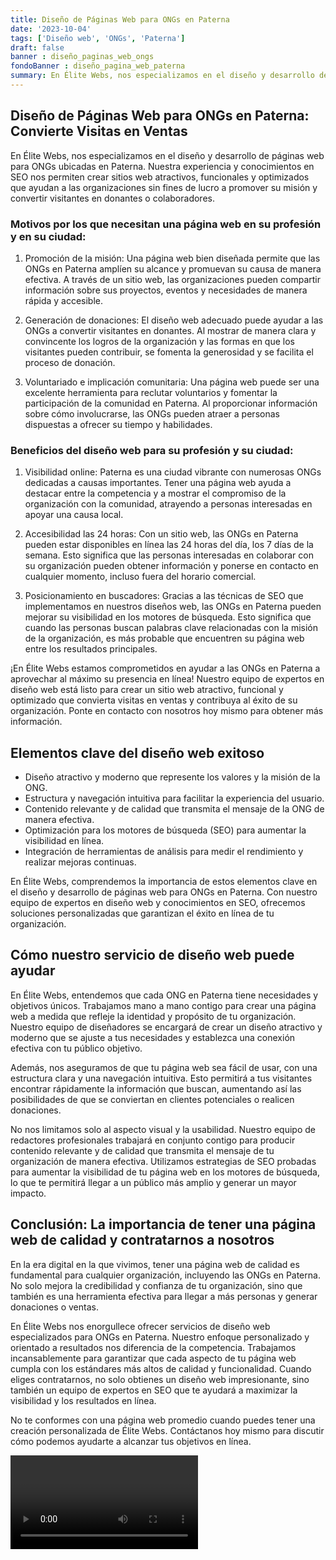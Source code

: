 ```yaml
---
title: Diseño de Páginas Web para ONGs en Paterna
date: '2023-10-04'
tags: ['Diseño web', 'ONGs', 'Paterna']
draft: false
banner : diseño_paginas_web_ongs
fondoBanner : diseño_pagina_web_paterna
summary: En Élite Webs, nos especializamos en el diseño y desarrollo de páginas web para ONGs ubicadas en Paterna. Nuestra experiencia y conocimientos en SEO nos permiten crear sitios web atractivos, funcionales y optimizados que ayudan a las organizaciones sin fines de lucro a promover su misión y convertir visitantes en donantes o colaboradores.
---
```


## Diseño de Páginas Web para ONGs en Paterna: Convierte Visitas en Ventas

En Élite Webs, nos especializamos en el diseño y desarrollo de páginas web para ONGs ubicadas en Paterna. Nuestra experiencia y conocimientos en SEO nos permiten crear sitios web atractivos, funcionales y optimizados que ayudan a las organizaciones sin fines de lucro a promover su misión y convertir visitantes en donantes o colaboradores.

### Motivos por los que necesitan una página web en su profesión y en su ciudad:

1. Promoción de la misión: Una página web bien diseñada permite que las ONGs en Paterna amplíen su alcance y promuevan su causa de manera efectiva. A través de un sitio web, las organizaciones pueden compartir información sobre sus proyectos, eventos y necesidades de manera rápida y accesible.

2. Generación de donaciones: El diseño web adecuado puede ayudar a las ONGs a convertir visitantes en donantes. Al mostrar de manera clara y convincente los logros de la organización y las formas en que los visitantes pueden contribuir, se fomenta la generosidad y se facilita el proceso de donación.

3. Voluntariado e implicación comunitaria: Una página web puede ser una excelente herramienta para reclutar voluntarios y fomentar la participación de la comunidad en Paterna. Al proporcionar información sobre cómo involucrarse, las ONGs pueden atraer a personas dispuestas a ofrecer su tiempo y habilidades.

### Beneficios del diseño web para su profesión y su ciudad:

1. Visibilidad online: Paterna es una ciudad vibrante con numerosas ONGs dedicadas a causas importantes. Tener una página web ayuda a destacar entre la competencia y a mostrar el compromiso de la organización con la comunidad, atrayendo a personas interesadas en apoyar una causa local.

2. Accesibilidad las 24 horas: Con un sitio web, las ONGs en Paterna pueden estar disponibles en línea las 24 horas del día, los 7 días de la semana. Esto significa que las personas interesadas en colaborar con su organización pueden obtener información y ponerse en contacto en cualquier momento, incluso fuera del horario comercial.

3. Posicionamiento en buscadores: Gracias a las técnicas de SEO que implementamos en nuestros diseños web, las ONGs en Paterna pueden mejorar su visibilidad en los motores de búsqueda. Esto significa que cuando las personas buscan palabras clave relacionadas con la misión de la organización, es más probable que encuentren su página web entre los resultados principales.

¡En Élite Webs estamos comprometidos en ayudar a las ONGs en Paterna a aprovechar al máximo su presencia en línea! Nuestro equipo de expertos en diseño web está listo para crear un sitio web atractivo, funcional y optimizado que convierta visitas en ventas y contribuya al éxito de su organización. Ponte en contacto con nosotros hoy mismo para obtener más información.

<GifSeo />

<Cta />

## Elementos clave del diseño web exitoso

- Diseño atractivo y moderno que represente los valores y la misión de la ONG.
- Estructura y navegación intuitiva para facilitar la experiencia del usuario.
- Contenido relevante y de calidad que transmita el mensaje de la ONG de manera efectiva.
- Optimización para los motores de búsqueda (SEO) para aumentar la visibilidad en línea.
- Integración de herramientas de análisis para medir el rendimiento y realizar mejoras continuas.

En Élite Webs, comprendemos la importancia de estos elementos clave en el diseño y desarrollo de páginas web para ONGs en Paterna. Con nuestro equipo de expertos en diseño web y conocimientos en SEO, ofrecemos soluciones personalizadas que garantizan el éxito en línea de tu organización.

## Cómo nuestro servicio de diseño web puede ayudar

En Élite Webs, entendemos que cada ONG en Paterna tiene necesidades y objetivos únicos. Trabajamos mano a mano contigo para crear una página web a medida que refleje la identidad y propósito de tu organización. Nuestro equipo de diseñadores se encargará de crear un diseño atractivo y moderno que se ajuste a tus necesidades y establezca una conexión efectiva con tu público objetivo.

Además, nos aseguramos de que tu página web sea fácil de usar, con una estructura clara y una navegación intuitiva. Esto permitirá a tus visitantes encontrar rápidamente la información que buscan, aumentando así las posibilidades de que se conviertan en clientes potenciales o realicen donaciones.

No nos limitamos solo al aspecto visual y la usabilidad. Nuestro equipo de redactores profesionales trabajará en conjunto contigo para producir contenido relevante y de calidad que transmita el mensaje de tu organización de manera efectiva. Utilizamos estrategias de SEO probadas para aumentar la visibilidad de tu página web en los motores de búsqueda, lo que te permitirá llegar a un público más amplio y generar un mayor impacto.

## Conclusión: La importancia de tener una página web de calidad y contratarnos a nosotros

En la era digital en la que vivimos, tener una página web de calidad es fundamental para cualquier organización, incluyendo las ONGs en Paterna. No solo mejora la credibilidad y confianza de tu organización, sino que también es una herramienta efectiva para llegar a más personas y generar donaciones o ventas.

En Élite Webs nos enorgullece ofrecer servicios de diseño web especializados para ONGs en Paterna. Nuestro enfoque personalizado y orientado a resultados nos diferencia de la competencia. Trabajamos incansablemente para garantizar que cada aspecto de tu página web cumpla con los estándares más altos de calidad y funcionalidad. Cuando eliges contratarnos, no solo obtienes un diseño web impresionante, sino también un equipo de expertos en SEO que te ayudará a maximizar la visibilidad y los resultados en línea.

No te conformes con una página web promedio cuando puedes tener una creación personalizada de Élite Webs. Contáctanos hoy mismo para discutir cómo podemos ayudarte a alcanzar tus objetivos en línea.

<Video />

<CtaBot job='ONGs' city='Paterna'/>

<Gmaps query='Paterna+españa+maps' />